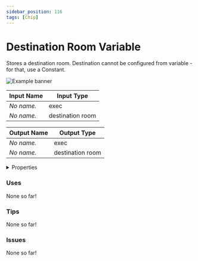 ```yaml
---
sidebar_position: 116
tags: [Chip]
---
```


# Destination Room Variable

Stores a destination room. Destination cannot be configured from variable - for that, use a Constant.



![Example banner](./assets/31eab00d-a6f7-4505-9f84-02d3e1eedd86.svg)

| Input Name | Input Type |
|-----------|-----------|
| *No name.* | exec |
| *No name.* | destination room |

| Output Name | Output Type |
|-----------|-----------|
| *No name.* | exec |
| *No name.* | destination room |


<details>
  <summary>Properties</summary>
  <div>
    <div>
    <table>
      <thead>
        <tr>
          <th>Is beta required?</th>
          <th>❌</th>
        </tr>
        <tr>
          <th>Is this chip a trolling risk?</th>
          <th>❌</th>
        </tr>
        <tr>
          <th>Chip UUPD</th>
          <th>._uuid</th>
        </tr>
      </thead>
    </table>
    </div>
  </div>
</details>

### Uses

None so far!

### Tips

None so far!

### Issues

None so far!